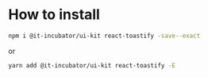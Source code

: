 

<Meta title='Getting started/Installation' />

# How to install

```bash
npm i @it-incubator/ui-kit react-toastify -save--exact
```
or
```bash
yarn add @it-incubator/ui-kit react-toastify -E
```
